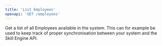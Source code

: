 ```yaml
---
title: 'List Employees'
openapi: 'GET /employees'
---
```


Get a list of all Employees available in the system. This can for example be used to keep track of proper synchronisation between your system and the Skill Engine API.
